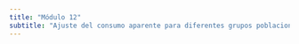 ```yaml
---
title: "Módulo 12"
subtitle: "Ajuste del consumo aparente para diferentes grupos poblacionales y condiciones contextuales (edad, zona, ingresos, índice de Precios al Consumidor, estacionalidad)"
---
```


